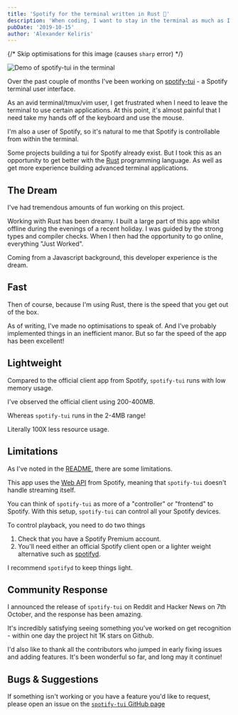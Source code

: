 ```yaml
---
title: 'Spotify for the terminal written in Rust 🚀'
description: 'When coding, I want to stay in the terminal as much as I can. So I built Spotify for the terminal.'
pubDate: '2019-10-15'
author: 'Alexander Keliris'
---
```



{/* Skip optimisations for this image (causes `sharp` error) */}

<img src={demo.src} alt="Demo of spotify-tui in the terminal" />

Over the past couple of months I've been working on [spotify-tui](https://github.com/Rigellute/spotify-tui) - a Spotify terminal user interface.

As an avid terminal/tmux/vim user, I get frustrated when I need to leave the terminal to use certain applications. At this point, it's almost painful that I need take my hands off of the keyboard and use the mouse.

I'm also a user of Spotify, so it's natural to me that Spotify is controllable from within the terminal.

Some projects building a tui for Spotify already exist. But I took this as an opportunity to get better with the [Rust](https://www.rust-lang.org/) programming language. As well as get more experience building advanced terminal applications.

## The Dream

I've had tremendous amounts of fun working on this project.

Working with Rust has been dreamy. I built a large part of this app whilst offline during the evenings of a recent holiday. I was guided by the strong types and compiler checks. When I then had the opportunity to go online, everything "Just Worked".

Coming from a Javascript background, this developer experience is the dream.

## Fast

Then of course, because I'm using Rust, there is the speed that you get out of the box.

As of writing, I've made no optimisations to speak of. And I've probably implemented things in an inefficient manor. But so far the speed of the app has been excellent!

## Lightweight

Compared to the official client app from Spotify, `spotify-tui` runs with low memory usage.

I've observed the official client using 200-400MB.

Whereas `spotify-tui` runs in the 2-4MB range!

Literally 100X less resource usage.

## Limitations

As I've noted in the [README](https://github.com/Rigellute/spotify-tui#limitations), there are some limitations.

This app uses the [Web API](https://developer.spotify.com/documentation/web-api/) from Spotify, meaning that `spotify-tui` doesn't handle streaming itself.

You can think of `spotify-tui` as more of a "controller" or "frontend" to Spotify. With this setup, `spotify-tui` can control all your Spotify devices.

To control playback, you need to do two things

1. Check that you have a Spotify Premium account.
1. You'll need either an official Spotify client open or a lighter weight alternative such as [spotifyd](https://github.com/Spotifyd/spotifyd).

I recommend `spotifyd` to keep things light.

## Community Response

I announced the release of `spotify-tui` on Reddit and Hacker News on 7th October, and the response has been amazing.

It's incredibly satisfying seeing something you've worked on get recognition - within one day the project hit 1K stars on Github.

I'd also like to thank all the contributors who jumped in early fixing issues and adding features. It's been wonderful so far, and long may it continue!

## Bugs & Suggestions

If something isn't working or you have a feature you'd like to request, please open an issue on the [`spotify-tui` GitHub page](https://developer.spotify.com/documentation/web-api/)
